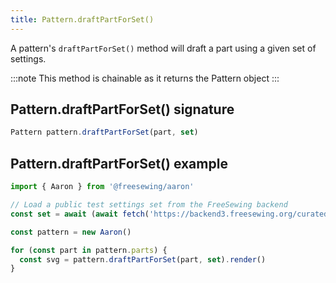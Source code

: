 ```yaml
---
title: Pattern.draftPartForSet()
---
```


A pattern's `draftPartForSet()` method will draft a part using a
given set of settings.

:::note
This method is chainable as it returns the Pattern object
:::

## Pattern.draftPartForSet() signature

```js
Pattern pattern.draftPartForSet(part, set)
```

## Pattern.draftPartForSet() example

```js
import { Aaron } from '@freesewing/aaron'

// Load a public test settings set from the FreeSewing backend
const set = await (await fetch('https://backend3.freesewing.org/curated-sets/1.json')).json()

const pattern = new Aaron()

for (const part in pattern.parts) {
  const svg = pattern.draftPartForSet(part, set).render()
}
```
